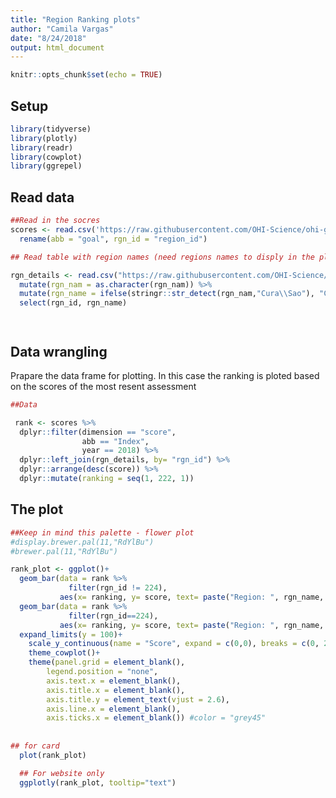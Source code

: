 ```yaml
---
title: "Region Ranking plots"
author: "Camila Vargas"
date: "8/24/2018"
output: html_document
---
```


```r
knitr::opts_chunk$set(echo = TRUE)
```


## Setup

```r
library(tidyverse)
library(plotly)
library(readr)
library(cowplot)
library(ggrepel)


```

## Read data
```r
##Read in the socres
scores <- read.csv('https://raw.githubusercontent.com/OHI-Science/ohi-global/draft/eez/scores.csv') %>%
  rename(abb = "goal", rgn_id = "region_id")

## Read table with region names (need regions names to disply in the plotly hover)

rgn_details <- read.csv("https://raw.githubusercontent.com/OHI-Science/ohiprep_v2018/master/src/LookupTables/rgn_details.csv") %>%
  mutate(rgn_nam = as.character(rgn_nam)) %>% 
  mutate(rgn_name = ifelse(stringr::str_detect(rgn_nam,"Cura\\Sao"), "Curaçao", rgn_nam)) %>% 
  select(rgn_id, rgn_name)




```


## Data wrangling

Prapare the data frame for plotting. In this case the ranking is ploted based on the scores of the most resent assessment 

```r
##Data

 rank <- scores %>% 
  dplyr::filter(dimension == "score",
                abb == "Index",
                year == 2018) %>%
  dplyr::left_join(rgn_details, by= "rgn_id") %>% 
  dplyr::arrange(desc(score)) %>% 
  dplyr::mutate(ranking = seq(1, 222, 1))


```



## The plot


```r
##Keep in mind this palette - flower plot
#display.brewer.pal(11,"RdYlBu")
#brewer.pal(11,"RdYlBu")

rank_plot <- ggplot()+
  geom_bar(data = rank %>% 
             filter(rgn_id != 224),
           aes(x= ranking, y= score, text= paste("Region: ", rgn_name, "<br>Ranking: ", ranking, "<br>Score: ", score)), stat = "identity", width = .2, color= '#3288BD', alpha= 0.9)+
  geom_bar(data = rank %>% 
             filter(rgn_id==224),
           aes(x= ranking, y= score, text= paste("Region: ", rgn_name, "<br>Ranking: ", ranking, "<br>Score: ", score)), stat = "identity", width = .2, color= '#9E0142', alpha= 0.9)+
  expand_limits(y = 100)+
    scale_y_continuous(name = "Score", expand = c(0,0), breaks = c(0, 25, 50, 75, 100))+
    theme_cowplot()+
    theme(panel.grid = element_blank(),
        legend.position = "none",
        axis.text.x = element_blank(),
        axis.title.x = element_blank(),
        axis.title.y = element_text(vjust = 2.6),
        axis.line.x = element_blank(),
        axis.ticks.x = element_blank()) #color = "grey45"
  
  
## for card
  plot(rank_plot)

  ## For website only
  ggplotly(rank_plot, tooltip="text")
  
```











